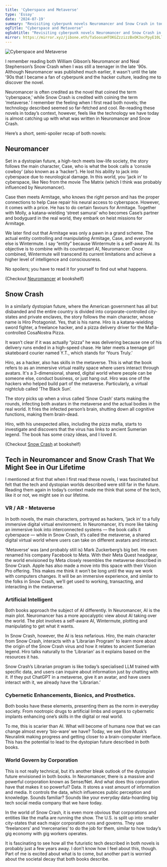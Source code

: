 ```yaml
---
title: 'Cyberspace and Metaverse'
type: 'Essay'
date: '2024-07-19'
summary: "Revisiting cyberpunk novels Neuromancer and Snow Crash in today’s context"
ogTitle: "Cyberspace and Metaverse"
ogSubtitle: "Revisiting cyberpunk novels Neuromancer and Snow Crash in today’s context"
mirror: https://mirror.xyz/jibone.eth/TaSoosaHTOKGZzzizzBxOK3ocPpyE10LlARyHm5DTck?referrerAddress=0x8C4bD387aDD8AeF519819972986d16095a118799
---
```


![Cyberspace and Metaverse](/imgs/essays/cyberspace-and-metaverse.webp)

I remember reading both William Gibson’s Neuromancer and Neal Stephenson’s Snow Crash when I was still a teenager in the late '90s. Although Neuromancer was published much earlier, it wasn't until the late '90s that I became a fan of cyberpunk and the hacker culture, leading me to discover the novel.

Neuromancer is often credited as the novel that coined the term ‘cyberspace,’ while Snow Crash is credited with coining the term ‘metaverse.’ I remember the feeling when I first read both novels; the technology described seemed so far-fetched and cool. Re-reading these novels in today’s context, however, feels like the technology we have today is almost catching up with what was written in Neuromancer and Snow Crash.

Here’s a short, semi-spoiler recap of both novels:

## Neuromancer
Set in a dystopian future, a high-tech meets low-life society, the story follows the main character, Case, who is what the book calls a ‘console cowboy’ (also known as a ‘hacker’). He lost his ability to jack into cyberspace due to neurological damage. In this world, you ‘jack in’ to cyberspace, like Neo from the movie The Matrix (which I think was probably influenced by Neuromancer).

Case then meets Armitage, who knows the right person and has the proper connections to help Case repair his neural access to cyberspace. However, it comes with a price. He has to do certain favours for Armitage. Together with Molly, a katana-wielding ‘street samurai’ who becomes Case’s partner and bodyguard in the real world, they embark on heist missions for Armitage. 

We later find out that Armitage was only a pawn in a grand scheme. The actual entity controlling and manipulating Armitage, Case, and everyone else is Wintermute. I say “entity” because Wintermute is a self-aware AI. Its objective is to combine with its counterpart AI, Neuromancer. Once combined, Wintermute will transcend its current limitations and achieve a higher level of intelligence and consciousness.

No spoilers; you have to read it for yourself to find out what happens.

(Checkout [Neuromancer](/bookshelf/william-gibson-neuromancer) at bookshelf)

## Snow Crash
In a similarly dystopian future, where the American government has all but disbanded and the entire country is divided into corporate-controlled city-states and private enclaves, the story follows the main character, whose name is Hiro Protagonist. Yes, that is his name. Hiro is a katana-wielding sword fighter, a freelance hacker, and a pizza delivery driver for the Mafia-controlled CosaNostra Pizza.

It wasn’t clear if it was actually “pizza” he was delivering because one of his delivery runs ended in a high-speed chase. He later meets a teenage girl skateboard courier named Y.T., which stands for ‘Yours Truly.’

Hiro, as a hacker, also has skills in the metaverse. This is what the book refers to as an immersive virtual reality space where users interact through avatars. It's a 3-dimensional, shared, digital world where people can be someone else, conduct business, or just hang out. Hiro was one of the hackers who helped build part of the metaverse. Particularly, a virtual nightclub called ‘The Black Sun’.

The story picks up when a virus called ‘Snow Crash’ starts making the rounds, infecting both avatars in the metaverse and the actual bodies in the real world. It fries the infected person’s brain, shutting down all cognitive functions, making them brain-dead.

Hiro, with his unexpected allies, including the pizza mafia, starts to investigate and discovers that the virus has links to ancient Sumerian legend. The book has some crazy ideas, and I loved it.

(Checkout [Snow Crash](/bookshelf/neal-stephenson-snow-crash) at bookshelf)

## Tech in Neuromancer and Snow Crash That We Might See in Our Lifetime
I mentioned at first that when I first read these novels, I was fascinated but felt that the tech and dystopian worlds described were still far in the future. Reading them again in today’s context made me think that some of the tech, like it or not, we might see in our lifetime.

### VR / AR - Metaverse
In both novels, the main characters, portrayed as hackers, ‘jack in’ to a fully immersive digital virtual environment. In Neuromancer, it’s more like taking an immersive look into interconnected systems — the book calls it cyberspace — while in Snow Crash, it’s called the metaverse, a shared digital virtual world where users can take on different avatars and interact.

‘Metaverse’ was (and probably still is) Mark Zuckerberg’s big bet. He even renamed his company Facebook to Meta. With their Meta Quest headgear, the world envisioned by Meta closely resembles the metaverse described in Snow Crash. Apple has also made a move into this space with their Vision Pro offering. This makes me think it won’t be long until the way we work with computers changes. It will be an immersive experience, and similar to the folks in Snow Crash, we’ll get used to working, transacting, and interacting in the metaverse.

### Artificial Intelligent
Both books approach the subject of AI differently. In Neuromancer, AI is the main plot. Neuromancer has a more apocalyptic view about AI taking over the world. The plot involves a self-aware AI, Wintermute, plotting and manipulating to get what it wants.

In Snow Crash, however, the AI is less nefarious. Hiro, the main character from Snow Crash, interacts with a ‘Librarian Program’ to learn more about the origin of the Snow Crash virus and how it relates to ancient Sumerian legend. Hiro talks naturally to the ‘Librarian’ as it explains based on the resources it has.

Snow Crash’s Librarian program is like today’s specialised LLM trained with specific data, and users can inquire about information just by chatting with it. If they put ChatGPT in a metaverse, give it an avatar, and have users interact with it, we already have the ‘Librarian.’

### Cybernetic Enhancements, Bionics, and Prosthetics.
Both books have these elements, presenting them as the norm in everyday society. From nootropic drugs to artificial limbs and organs to cybernetic implants enhancing one’s skills in the digital or real world.

To me, this is scarier than AI. What will become of humans now that we can change almost every ‘bio-ware’ we have? Today, we see Elon Musk’s Neuralink making progress and getting closer to a brain-computer interface. This has the potential to lead to the dystopian future described in both books.

### World Govern by Corporation
This is not really technical, but it’s another bleak outlook of the dystopian future envisioned in both books. In Neuromancer, there is a massive and powerful corporation known as Sense/Net. And what does this corporation have that makes it so powerful? Data. It stores a vast amount of information and media. It controls the data, which influences public perception and knowledge. Sounds familiar? Sounds like your everyday data-hoarding big tech social media company that we have today.

In the world of Snow Crash, it is even more obvious that corporations and entities like the mafia are running the show. The U.S. is split up into smaller city-states that each major corporation runs and governs. They use ‘freelancers’ and ‘mercenaries’ to do the job for them, similar to how today’s gig economy with gig workers operates.

It is fascinating to see how all the futuristic tech described in both novels is probably just a few years away. I don’t know how I feel about this, though. Part of me is excited about what is to come, but another part is worried about the societal decay that both books describe.

